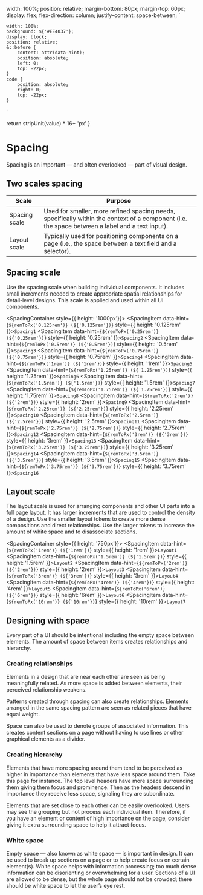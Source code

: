 
  width: 100%;
  position: relative;
  margin-bottom: 80px;
  margin-top: 60px;
  display: flex;
  flex-direction: column;
  justify-content: space-between;
`

    width: 100%;
    background: ${'#EE4037'};
    display: block;
    position: relative;
    &::before {
        content: attr(data-hint);
        position: absolute;
        left: 0;
        top: -22px;
    }
    code {
        position: absolute;
        right: 0;
        top: -22px;
    }
`

  return stripUnit(value) * 16+ 'px'
}

<Meta title="Foundations/Spacing" />

# Spacing

Spacing is an important — and often overlooked — part of visual design.


## Two scales spacing

| Scale | Purpose |
| ----- | ------- |
| Spacing scale | Used for smaller, more refined spacing needs, specifically within the context of a component (i.e. the space between a label and a text input). |
| Layout scale | Typically used for positioning components on a page (i.e., the space between a text field and a selector). |

## Spacing scale

Use the spacing scale when building individual components. It includes small increments needed to create appropriate spatial relationships for detail-level designs. This scale is applied and used within all UI components.

<SpacingContainer style={{ height: '1000px'}}>
    <SpacingItem data-hint={`${remToPx('0.125rem')} (${'0.125rem'})`} style={{ height: '0.125rem' }}><code>Spacing1</code></SpacingItem>
    <SpacingItem data-hint={`${remToPx('0.25rem')} (${'0.25rem'})`} style={{ height: '0.25rem' }}><code>Spacing2</code></SpacingItem>
    <SpacingItem data-hint={`${remToPx('0.5rem')} (${'0.5rem'})`} style={{ height: '0.5rem' }}><code>Spacing3</code></SpacingItem>
    <SpacingItem data-hint={`${remToPx('0.75rem')} (${'0.75rem'})`} style={{ height: '0.75rem' }}><code>Spacing4</code></SpacingItem>
    <SpacingItem data-hint={`${remToPx('1rem')} (${'1rem'})`} style={{ height: '1rem' }}><code>Spacing5</code></SpacingItem>
    <SpacingItem data-hint={`${remToPx('1.25rem')} (${'1.25rem'})`} style={{ height: '1.25rem' }}><code>Spacing6</code></SpacingItem>
    <SpacingItem data-hint={`${remToPx('1.5rem')} (${'1.5rem'})`} style={{ height: '1.5rem' }}><code>Spacing7</code></SpacingItem>
    <SpacingItem data-hint={`${remToPx('1.75rem')} (${'1.75rem'})`} style={{ height: '1.75rem' }}><code>Spacing8</code></SpacingItem>
    <SpacingItem data-hint={`${remToPx('2rem')} (${'2rem'})`} style={{ height: '2rem' }}><code>Spacing9</code></SpacingItem>
    <SpacingItem data-hint={`${remToPx('2.25rem')} (${'2.25rem'})`} style={{ height: '2.25rem' }}><code>Spacing10</code></SpacingItem>
    <SpacingItem data-hint={`${remToPx('2.5rem')} (${'2.5rem'})`} style={{ height: '2.5rem' }}><code>Spacing11</code></SpacingItem>
    <SpacingItem data-hint={`${remToPx('2.75rem')} (${'2.75rem'})`} style={{ height: '2.75rem' }}><code>Spacing12</code></SpacingItem>
    <SpacingItem data-hint={`${remToPx('3rem')} (${'3rem'})`} style={{ height: '3rem' }}><code>Spacing13</code></SpacingItem>
    <SpacingItem data-hint={`${remToPx('3.25rem')} (${'3.25rem'})`} style={{ height: '3.25rem' }}><code>Spacing14</code></SpacingItem>
    <SpacingItem data-hint={`${remToPx('3.5rem')} (${'3.5rem'})`} style={{ height: '3.5rem' }}><code>Spacing15</code></SpacingItem>
    <SpacingItem data-hint={`${remToPx('3.75rem')} (${'3.75rem'})`} style={{ height: '3.75rem' }}><code>Spacing16</code></SpacingItem>
</SpacingContainer>

## Layout scale

The layout scale is used for arranging components and other UI parts into a full page layout. It has larger increments that are used to control the density of a design. Use the smaller layout tokens to create more dense compositions and direct relationships. Use the larger tokens to increase the amount of white space and to disassociate sections.

<SpacingContainer style={{ height: '750px'}}>
    <SpacingItem data-hint={`${remToPx('1rem')} (${'1rem'})`} style={{ height: '1rem' }}><code>Layout1</code></SpacingItem>
    <SpacingItem data-hint={`${remToPx('1.5rem')} (${'1.5rem'})`} style={{ height: '1.5rem' }}><code>Layout2</code></SpacingItem>
    <SpacingItem data-hint={`${remToPx('2rem')} (${'2rem'})`} style={{ height: '2rem' }}><code>Layout3</code></SpacingItem>
    <SpacingItem data-hint={`${remToPx('3rem')} (${'3rem'})`} style={{ height: '3rem' }}><code>Layout4</code></SpacingItem>
    <SpacingItem data-hint={`${remToPx('4rem')} (${'4rem'})`} style={{ height: '4rem' }}><code>Layout5</code></SpacingItem>
    <SpacingItem data-hint={`${remToPx('6rem')} (${'6rem'})`} style={{ height: '6rem' }}><code>Layout6</code></SpacingItem>
    <SpacingItem data-hint={`${remToPx('10rem')} (${'10rem'})`} style={{ height: '10rem' }}><code>Layout7</code></SpacingItem>
</SpacingContainer>

## Designing with space

Every part of a UI should be intentional including the empty space between elements. The amount of space between items creates relationships and hierarchy.

### Creating relationships

Elements in a design that are near each other are seen as being meaningfully related. As more space is added between elements, their perceived relationship weakens.

Patterns created through spacing can also create relationships. Elements arranged in the same spacing pattern are seen as related pieces that have equal weight.

Space can also be used to denote groups of associated information. This creates content sections on a page without having to use lines or other graphical elements as a divider.

### Creating hierarchy

Elements that have more spacing around them tend to be perceived as higher in importance than elements that have less space around them. Take this page for instance. The top level headers have more space surrounding them giving them focus and prominence. Then as the headers descend in importance they receive less space, signaling they are subordinate.

Elements that are set close to each other can be easily overlooked. Users may see the grouping but not process each individual item. Therefore, if you have an element or content of high importance on the page, consider giving it extra surrounding space to help it attract focus.

### White space

Empty space — also known as white space — is important in design. It can be used to break up sections on a page or to help create focus on certain element(s). White space helps with information processing; too much dense information can be disorienting or overwhelming for a user. Sections of a UI are allowed to be dense, but the whole page should not be crowded; there should be white space to let the user’s eye rest.
